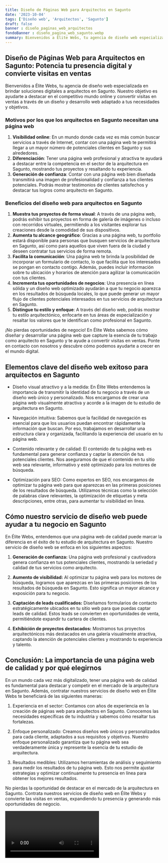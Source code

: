 ```yaml
---
title: Diseño de Páginas Web para Arquitectos en Sagunto
date: '2023-10-04'
tags: ['Diseño web', 'Arquitectos', 'Sagunto']
draft: false
banner : diseño_paginas_web_arquitectos
fondoBanner : diseño_pagina_web_sagunto.webp
summary: Bienvenidos a Élite Webs, tu agencia de diseño web especializada en brindar soluciones digitales a arquitectos en Sagunto. Nuestro objetivo es ayudarte a destacar en el competitivo mundo online y convertir visitas en ventas a través de un diseño y desarrollo web adaptado a tus necesidades y objetivos.
---
```


## Diseño de Páginas Web para Arquitectos en Sagunto: Potencia tu presencia digital y convierte visitas en ventas

Bienvenidos a Élite Webs, tu agencia de diseño web especializada en brindar soluciones digitales a arquitectos en Sagunto. Nuestro objetivo es ayudarte a destacar en el competitivo mundo online y convertir visitas en ventas a través de un diseño y desarrollo web adaptado a tus necesidades y objetivos.

### Motivos por los que los arquitectos en Sagunto necesitan una página web

1. **Visibilidad online**: En un mundo donde cada vez es más común buscar servicios a través de Internet, contar con una página web te permitirá llegar a un mayor número de potenciales clientes en Sagunto y sus alrededores.
2. **Diferenciación**: Tener una página web profesional y atractiva te ayudará a destacar entre la competencia en el sector de la arquitectura en Sagunto, mostrando tus proyectos y resaltando tu experiencia.
3. **Generación de confianza**: Contar con una página web bien diseñada transmitirá una imagen de profesionalidad y confianza a tus clientes potenciales. Podrás mostrar testimonios de clientes satisfechos y destacar tus logros como arquitecto en Sagunto.

### Beneficios del diseño web para arquitectos en Sagunto

1. **Muestra tus proyectos de forma visual**: A través de una página web, podrás exhibir tus proyectos en forma de galería de imágenes o incluso con recorridos virtuales, permitiendo a los visitantes explorar tus creaciones desde la comodidad de sus dispositivos.
2. **Aumenta tu alcance geográfico**: Gracias a una página web, tu portfolio estará disponible para personas que busquen servicios de arquitectura en Sagunto, así como para aquellos que viven fuera de la ciudad y deseen contratar tus servicios de forma remota.
3. **Facilita la comunicación**: Una página web te brinda la posibilidad de incorporar un formulario de contacto, lo que facilita que los interesados se pongan en contacto contigo. Además, puedes incluir información sobre tu ubicación y horarios de atención para agilizar la comunicación con tus clientes.
4. **Incrementa tus oportunidades de negocios**: Una presencia en línea sólida y un diseño web optimizado ayudarán a que tu negocio aparezca en los resultados de búsqueda locales, lo que puede generar un mayor flujo de clientes potenciales interesados en tus servicios de arquitectura en Sagunto.
5. **Distingue tu estilo y enfoque**: A través del diseño web, podrás mostrar tu estilo arquitectónico, enfocarte en tus áreas de especialización y resaltar los valores que te identifican como profesional en Sagunto.

¡No pierdas oportunidades de negocio! En Élite Webs sabemos cómo diseñar y desarrollar una página web que capture la esencia de tu trabajo como arquitecto en Sagunto y te ayude a convertir visitas en ventas. Ponte en contacto con nosotros y descubre cómo podemos ayudarte a crecer en el mundo digital.

<GifSeo />

<Cta />

## Elementos clave del diseño web exitoso para arquitectos en Sagunto

- Diseño visual atractivo y a la medida: En Élite Webs entendemos la importancia de transmitir la identidad de tu negocio a través de un diseño web único y personalizado. Nos encargamos de crear una página web visualmente atractiva y acorde a la imagen de tu estudio de arquitectura en Sagunto.

- Navegación intuitiva: Sabemos que la facilidad de navegación es esencial para que los usuarios puedan encontrar rápidamente la información que buscan. Por eso, trabajamos en desarrollar una estructura clara y organizada, facilitando la experiencia del usuario en tu página web.

- Contenido relevante y de calidad: El contenido de tu página web es fundamental para generar confianza y captar la atención de tus potenciales clientes. Nos aseguramos de que el contenido en tu sitio web sea relevante, informativo y esté optimizado para los motores de búsqueda.

- Optimización para SEO: Como expertos en SEO, nos encargamos de optimizar tu página web para que aparezcas en las primeras posiciones de los resultados de búsqueda. Utilizamos técnicas como la selección de palabras clave relevantes, la optimización de etiquetas y meta descripciones, entre otras, para aumentar tu visibilidad en línea.

## Cómo nuestro servicio de diseño web puede ayudar a tu negocio en Sagunto

En Élite Webs, entendemos que una página web de calidad puede marcar la diferencia en el éxito de tu estudio de arquitectura en Sagunto. Nuestro servicio de diseño web se enfoca en los siguientes aspectos:

1. **Generación de confianza:** Una página web profesional y cautivadora genera confianza en tus potenciales clientes, mostrando la seriedad y calidad de tus servicios como arquitecto.

2. **Aumento de visibilidad:** Al optimizar tu página web para los motores de búsqueda, logramos que aparezcas en las primeras posiciones de los resultados de búsqueda en Sagunto. Esto significa un mayor alcance y exposición para tu negocio.

3. **Captación de leads cualificados:** Diseñamos formularios de contacto estratégicamente ubicados en tu sitio web para que puedas captar leads de calidad. Estos leads se convierten en oportunidades de venta, permitiéndote expandir tu cartera de clientes.

4. **Exhibición de proyectos destacados:** Mostramos tus proyectos arquitectónicos más destacados en una galería visualmente atractiva, captando la atención de potenciales clientes y mostrando tu experiencia y talento.

## Conclusión: La importancia de una página web de calidad y por qué elegirnos

En un mundo cada vez más digitalizado, tener una página web de calidad es fundamental para destacar y competir en el mercado de la arquitectura en Sagunto. Además, contratar nuestros servicios de diseño web en Élite Webs te beneficiará de las siguientes maneras:

1. Experiencia en el sector: Contamos con años de experiencia en la creación de páginas web para arquitectos en Sagunto. Conocemos las necesidades específicas de tu industria y sabemos cómo resaltar tus fortalezas.

2. Enfoque personalizado: Creamos diseños web únicos y personalizados para cada cliente, adaptados a sus requisitos y objetivos. Nuestro enfoque personalizado garantiza que tu página web sea verdaderamente única y represente la esencia de tu estudio de arquitectura.

3. Resultados medibles: Utilizamos herramientas de análisis y seguimiento para medir los resultados de tu página web. Esto nos permite ajustar estrategias y optimizar continuamente tu presencia en línea para obtener los mejores resultados.

No pierdas la oportunidad de destacar en el mercado de la arquitectura en Sagunto. Contrata nuestros servicios de diseño web en Élite Webs y convierte las visitas en ventas, expandiendo tu presencia y generando más oportunidades de negocio.

<Video />

<CtaBot job='Arquitectos' city='Sagunto'/>

<Gmaps query='Sagunto+españa+maps' />